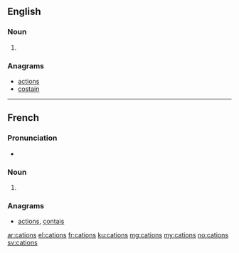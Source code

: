 {{also|catións}}
==English==

===Noun===
{{head|en|plural}}

# {{plural of|cation|lang=en}}

===Anagrams===
* [[actions#English|actions]]
* [[costain#English|costain]]

----

==French==

===Pronunciation===
* {{IPA|/katjɔ̃/|lang=fr}}

===Noun===
{{head|fr|plural|g=m}}

# {{plural of|cation|lang=fr}}

===Anagrams===
* [[actions#French|actions]], [[contais#French|contais]]

[[ar:cations]]
[[el:cations]]
[[fr:cations]]
[[ku:cations]]
[[mg:cations]]
[[my:cations]]
[[no:cations]]
[[sv:cations]]
